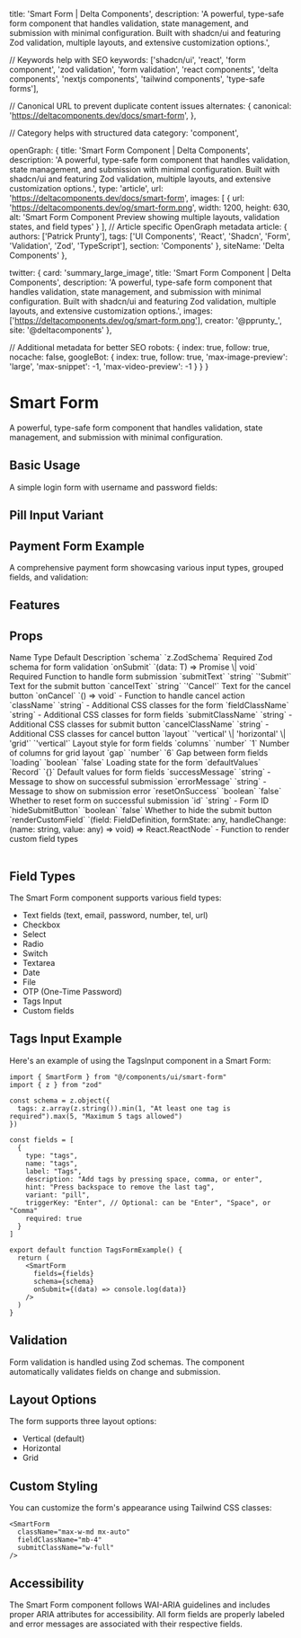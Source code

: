   title: 'Smart Form | Delta Components',
  description: 'A powerful, type-safe form component that handles validation, state management, and submission with minimal configuration. Built with shadcn/ui and featuring Zod validation, multiple layouts, and extensive customization options.',

  // Keywords help with SEO
  keywords: ['shadcn/ui', 'react', 'form component', 'zod validation', 'form validation', 'react components', 'delta components', 'nextjs components', 'tailwind components', 'type-safe forms'],

  // Canonical URL to prevent duplicate content issues
  alternates: {
    canonical: 'https://deltacomponents.dev/docs/smart-form',
  },

  // Category helps with structured data
  category: 'component',

  openGraph: {
    title: 'Smart Form Component | Delta Components',
    description: 'A powerful, type-safe form component that handles validation, state management, and submission with minimal configuration. Built with shadcn/ui and featuring Zod validation, multiple layouts, and extensive customization options.',
    type: 'article',
    url: 'https://deltacomponents.dev/docs/smart-form',
    images: [
      {
        url: 'https://deltacomponents.dev/og/smart-form.png',
        width: 1200,
        height: 630,
        alt: 'Smart Form Component Preview showing multiple layouts, validation states, and field types'
      }
    ],
    // Article specific OpenGraph metadata
    article: {
      authors: ['Patrick Prunty'],
      tags: ['UI Components', 'React', 'Shadcn', 'Form', 'Validation', 'Zod', 'TypeScript'],
      section: 'Components'
    },
    siteName: 'Delta Components'
  },

  twitter: {
    card: 'summary_large_image',
    title: 'Smart Form Component | Delta Components',
    description: 'A powerful, type-safe form component that handles validation, state management, and submission with minimal configuration. Built with shadcn/ui and featuring Zod validation, multiple layouts, and extensive customization options.',
    images: ['https://deltacomponents.dev/og/smart-form.png'],
    creator: '@pprunty_',
    site: '@deltacomponents'
  },

  // Additional metadata for better SEO
  robots: {
    index: true,
    follow: true,
    nocache: false,
    googleBot: {
      index: true,
      follow: true,
      'max-image-preview': 'large',
      'max-snippet': -1,
      'max-video-preview': -1
    }
  }
}

# Smart Form

A powerful, type-safe form component that handles validation, state management, and submission with minimal configuration.

## Basic Usage

A simple login form with username and password fields:

<ComponentTabs name="smart-form-basic" />

<InstallationInstructions componentName="smart-form" />

## Pill Input Variant

<ComponentTabs name="smart-form-pills" />


## Payment Form Example

A comprehensive payment form showcasing various input types, grouped fields, and validation:

<ComponentTabs name="smart-form-payment" />

## Features

<InstallationInstructions componentName="smart-form" />

## Props

<Table>
  <TableHeader>
    <TableRow>
      <TableHead>Name</TableHead>
      <TableHead>Type</TableHead>
      <TableHead>Default</TableHead>
      <TableHead>Description</TableHead>
    </TableRow>
  </TableHeader>
  <TableBody>
    <TableRow>
      <TableCell>`schema`</TableCell>
      <TableCell>`z.ZodSchema`</TableCell>
      <TableCell>Required</TableCell>
      <TableCell>Zod schema for form validation</TableCell>
    </TableRow>
    <TableRow>
      <TableCell>`onSubmit`</TableCell>
      <TableCell>`(data: T) => Promise<void> \| void`</TableCell>
      <TableCell>Required</TableCell>
      <TableCell>Function to handle form submission</TableCell>
    </TableRow>
    <TableRow>
      <TableCell>`submitText`</TableCell>
      <TableCell>`string`</TableCell>
      <TableCell>`'Submit'`</TableCell>
      <TableCell>Text for the submit button</TableCell>
    </TableRow>
    <TableRow>
      <TableCell>`cancelText`</TableCell>
      <TableCell>`string`</TableCell>
      <TableCell>`'Cancel'`</TableCell>
      <TableCell>Text for the cancel button</TableCell>
    </TableRow>
    <TableRow>
      <TableCell>`onCancel`</TableCell>
      <TableCell>`() => void`</TableCell>
      <TableCell>-</TableCell>
      <TableCell>Function to handle cancel action</TableCell>
    </TableRow>
    <TableRow>
      <TableCell>`className`</TableCell>
      <TableCell>`string`</TableCell>
      <TableCell>-</TableCell>
      <TableCell>Additional CSS classes for the form</TableCell>
    </TableRow>
    <TableRow>
      <TableCell>`fieldClassName`</TableCell>
      <TableCell>`string`</TableCell>
      <TableCell>-</TableCell>
      <TableCell>Additional CSS classes for form fields</TableCell>
    </TableRow>
    <TableRow>
      <TableCell>`submitClassName`</TableCell>
      <TableCell>`string`</TableCell>
      <TableCell>-</TableCell>
      <TableCell>Additional CSS classes for submit button</TableCell>
    </TableRow>
    <TableRow>
      <TableCell>`cancelClassName`</TableCell>
      <TableCell>`string`</TableCell>
      <TableCell>-</TableCell>
      <TableCell>Additional CSS classes for cancel button</TableCell>
    </TableRow>
    <TableRow>
      <TableCell>`layout`</TableCell>
      <TableCell>`'vertical' \| 'horizontal' \| 'grid'`</TableCell>
      <TableCell>`'vertical'`</TableCell>
      <TableCell>Layout style for form fields</TableCell>
    </TableRow>
    <TableRow>
      <TableCell>`columns`</TableCell>
      <TableCell>`number`</TableCell>
      <TableCell>`1`</TableCell>
      <TableCell>Number of columns for grid layout</TableCell>
    </TableRow>
    <TableRow>
      <TableCell>`gap`</TableCell>
      <TableCell>`number`</TableCell>
      <TableCell>`6`</TableCell>
      <TableCell>Gap between form fields</TableCell>
    </TableRow>
    <TableRow>
      <TableCell>`loading`</TableCell>
      <TableCell>`boolean`</TableCell>
      <TableCell>`false`</TableCell>
      <TableCell>Loading state for the form</TableCell>
    </TableRow>
    <TableRow>
      <TableCell>`defaultValues`</TableCell>
      <TableCell>`Record<string, any>`</TableCell>
      <TableCell>`{}`</TableCell>
      <TableCell>Default values for form fields</TableCell>
    </TableRow>
    <TableRow>
      <TableCell>`successMessage`</TableCell>
      <TableCell>`string`</TableCell>
      <TableCell>-</TableCell>
      <TableCell>Message to show on successful submission</TableCell>
    </TableRow>
    <TableRow>
      <TableCell>`errorMessage`</TableCell>
      <TableCell>`string`</TableCell>
      <TableCell>-</TableCell>
      <TableCell>Message to show on submission error</TableCell>
    </TableRow>
    <TableRow>
      <TableCell>`resetOnSuccess`</TableCell>
      <TableCell>`boolean`</TableCell>
      <TableCell>`false`</TableCell>
      <TableCell>Whether to reset form on successful submission</TableCell>
    </TableRow>
    <TableRow>
      <TableCell>`id`</TableCell>
      <TableCell>`string`</TableCell>
      <TableCell>-</TableCell>
      <TableCell>Form ID</TableCell>
    </TableRow>
    <TableRow>
      <TableCell>`hideSubmitButton`</TableCell>
      <TableCell>`boolean`</TableCell>
      <TableCell>`false`</TableCell>
      <TableCell>Whether to hide the submit button</TableCell>
    </TableRow>
    <TableRow>
      <TableCell>`renderCustomField`</TableCell>
      <TableCell>`(field: FieldDefinition, formState: any, handleChange: (name: string, value: any) => void) => React.ReactNode`</TableCell>
      <TableCell>-</TableCell>
      <TableCell>Function to render custom field types</TableCell>
    </TableRow>
  </TableBody>
</Table>

## Field Types

The Smart Form component supports various field types:

- Text fields (text, email, password, number, tel, url)
- Checkbox
- Select
- Radio
- Switch
- Textarea
- Date
- File
- OTP (One-Time Password)
- Tags Input
- Custom fields

## Tags Input Example

Here's an example of using the TagsInput component in a Smart Form:

```tsx
import { SmartForm } from "@/components/ui/smart-form"
import { z } from "zod"

const schema = z.object({
  tags: z.array(z.string()).min(1, "At least one tag is required").max(5, "Maximum 5 tags allowed")
})

const fields = [
  {
    type: "tags",
    name: "tags",
    label: "Tags",
    description: "Add tags by pressing space, comma, or enter",
    hint: "Press backspace to remove the last tag",
    variant: "pill",
    triggerKey: "Enter", // Optional: can be "Enter", "Space", or "Comma"
    required: true
  }
]

export default function TagsFormExample() {
  return (
    <SmartForm
      fields={fields}
      schema={schema}
      onSubmit={(data) => console.log(data)}
    />
  )
}
```

## Validation

Form validation is handled using Zod schemas. The component automatically validates fields on change and submission.

## Layout Options

The form supports three layout options:
- Vertical (default)
- Horizontal
- Grid

## Custom Styling

You can customize the form's appearance using Tailwind CSS classes:

```tsx
<SmartForm
  className="max-w-md mx-auto"
  fieldClassName="mb-4"
  submitClassName="w-full"
/>
```

## Accessibility

The Smart Form component follows WAI-ARIA guidelines and includes proper ARIA attributes for accessibility. All form fields are properly labeled and error messages are associated with their respective fields. 